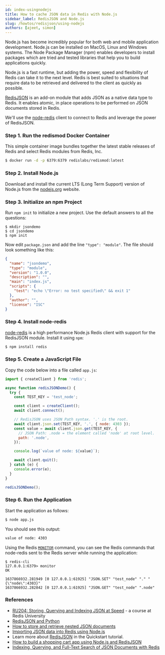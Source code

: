 ```yaml
---
id: index-usingnodejs
title: How to cache JSON data in Redis with Node.js
sidebar_label: RedisJSON and Node.js
slug: /howtos/redisjson/using-nodejs
authors: [ajeet, simon]
---
```



<Authors frontMatter={frontMatter} />

Node.js has become incredibly popular for both web and mobile application development. Node.js can be installed on MacOS, Linux and Windows systems. The Node Package Manager (npm) enables developers to install packages which are tried and tested libraries that help you to build applications quickly.

Node.js is a fast runtime, but adding the power, speed and flexibility of Redis can take it to the next level. Redis is best suited to situations that require data to be retrieved and delivered to the client as quickly as possible.

[RedisJSON](https://redisjson.io) is an add-on module that adds JSON as a native data type to Redis. It enables atomic, in place operations to be performed on JSON documents stored in Redis.

We'll use the [node-redis](https://npmjs.com/package/redis) client to connect to Redis and leverage the power of RedisJSON.

### Step 1. Run the redismod Docker Container

This simple container image bundles together the latest stable releases of Redis and select Redis modules from Redis, Inc.

```bash
$ docker run -d -p 6379:6379 redislabs/redismod:latest
```

### Step 2. Install Node.js

Download and install the current LTS (Long Term Support) version of Node.js from the [nodejs.org](https://nodejs.org/) website.

### Step 3. Initialize an npm Project

Run `npm init` to initialize a new project. Use the default answers to all the questions:

```
$ mkdir jsondemo
$ cd jsondemo
$ npm init
```

Now edit `package.json` and add the line `"type": "module"`. The file should look something like this:

```json
{
  "name": "jsondemo",
  "type": "module",
  "version": "1.0.0",
  "description": "",
  "main": "index.js",
  "scripts": {
    "test": "echo \"Error: no test specified\" && exit 1"
  },
  "author": "",
  "license": "ISC"
}
```

### Step 4. Install node-redis

[node-redis](https://npmjs.com/package/redis) is a high performance Node.js Redis client with support for the RedisJSON module. Install it using `npm`:

```bash
$ npm install redis
```

### Step 5. Create a JavaScript File

Copy the code below into a file called `app.js`:

```javascript
import { createClient } from 'redis';

async function redisJSONDemo() {
  try {
    const TEST_KEY = 'test_node';

    const client = createClient();
    await client.connect();

    // RedisJSON uses JSON Path syntax. '.' is the root.
    await client.json.set(TEST_KEY, '.', { node: 4303 });
    const value = await client.json.get(TEST_KEY, {
      // JSON Path: .node = the element called 'node' at root level.
      path: '.node',
    });

    console.log(`value of node: ${value}`);

    await client.quit();
  } catch (e) {
    console.error(e);
  }
}

redisJSONDemo();
```

### Step 6. Run the Application

Start the application as follows:

```bash
$ node app.js
```

You should see this output:

```bash
value of node: 4303
```

Using the Redis [`MONITOR`](https://redis.io/commands/monitor) command, you can see the Redis commands that node-redis sent to the Redis server while running the application:

```
$ redis-cli
127.0.0.1:6379> monitor
OK

1637866932.281949 [0 127.0.0.1:61925] "JSON.SET" "test_node" "." "{\"node\":4303}"
1637866932.282842 [0 127.0.0.1:61925] "JSON.GET" "test_node" ".node"
```

### References

- [RU204: Storing, Querying and Indexing JSON at Speed](https://university.redis.com/courses/ru204/) - a course at Redis University
- [RedisJSON and Python](/howtos/redisjson/using-python)
- [How to store and retrieve nested JSON documents](/howtos/redisjson/storing-complex-json-document)
- [Importing JSON data into Redis using Node.js](/howtos/redisjson/using-nodejs)
- Learn more about [RedisJSON](https://redisjson.io/) in the Quickstart tutorial.
- [How to build a shopping cart app using Node.js and RedisJSON](/howtos/shoppingcart)
- [Indexing, Querying, and Full-Text Search of JSON Documents with Redis](https://redis.com/blog/index-and-query-json-docs-with-redis/)
